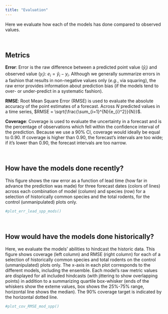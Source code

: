 ```yaml
---
title: "Evaluation"
---
```

  
Here we evaluate how each of the models has done compared to observed values.

<br>

## Metrics
**Error**: Error is the raw difference between a predicted point value ($\hat{y}_{i}$) and observed value ($y_{i}$): $e_{i} = \hat{y}_{i} - y_{i}$. Although we generally summarize errors in a fashion that results in non-negative values only (*e.g.*, via squaring), the raw error provides information about prediction bias (if the models tend to over- or under-predict in a systematic fashion).

**RMSE**: Root Mean Square Error (RMSE) is used to evaluate the absolute accuracy of the point estimates of a forecast. Across $N$ predicted values in a time series, $RMSE = \sqrt{\frac{\sum_{i=1}^{N}{e_{i}^2}}{N}}$.  

**Coverage**: Coverage is used to evaluate the uncertainty in a forecast and is the percentage of observations which fell within the confidence interval of the prediction. Because we use a 90% CI, coverage would ideally be equal to 0.90. If coverage is higher than 0.90, the forecast's intervals are too wide; if it's lower than 0.90, the forecast intervals are too narrow.

<br> 

## How have the models done recently?

This figure shows the raw error as a function of lead time (how far in advance the prediction was made) for three forecast dates (colors of lines) across each combination of model (column) and species (row) for a selection of historically common species and the total rodents, for the control (unmanipulated) plots only. 

```r
#plot_err_lead_spp_mods()
```

<br>

## How would have the models done historically?

Here, we evaluate the models' abilities to hindcast the historic data. This figure shows coverage (left column) and RMSE (right column) for each of a selection of historically common species and total rodents on the control (unmanipulated) plots only. The x-axis in each plot corresponds to the different models, including the ensemble. Each model's raw metric values are displayed for all included hindcasts (with jittering to show overlapping points) in addition to a summarizing quartile box-whisker (ends of the whiskers show the exteme values, box shows the 25%-75% range, horizontal line shows the median). The 90% coverage target is indicated by the horizontal dotted line.

```r
#plot_cov_RMSE_mod_spp()
```
